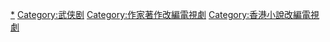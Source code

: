{{Catnav|頁面分類|人类社会|文化|电视剧|武侠剧}}
{{Catnav|頁面分類|...|中国武术|武侠|武侠剧}}
{{Catnav|頁面分類|...|电视节目|电视剧|武侠剧}}

[[Category:金庸小說改編作品|*]]
[[Category:武侠剧|Category:武侠剧]]
[[Category:作家著作改編電視劇|Category:作家著作改編電視劇]]
[[Category:香港小說改編電視劇|Category:香港小說改編電視劇]]